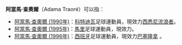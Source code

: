 '''阿當馬·查奧爾'''（Adama Traoré）可以指：
*[[阿當馬·查奧爾_(1990年)|阿當馬·查奧爾 (1990年)]]：[[科特迪瓦|科特迪瓦]]足球運動員，現效力[[西悉尼流浪者足球俱樂部|西悉尼流浪者]]。
*[[阿當馬·查奧爾_(1995年)|阿當馬·查奧爾 (1995年)]]：[[馬里|馬里]]足球運動員，現效力{{le|哈塔斯堡|Hatayspor}}。
*[[阿當馬·查奧爾_(1996年)|阿當馬·查奧爾 (1996年)]]：[[西班牙|西班牙]]足球運動員，現效力[[巴塞罗那足球俱乐部|巴塞隆拿]]<!--[[伍尔弗汉普顿流浪足球俱乐部|-{zh-hans:伍尔弗汉普顿流浪者;zh-hk:狼隊;zh-tw:狼隊;}-]]-->。
{{Disambiguation|Cat=六字人名譯名消歧義}}